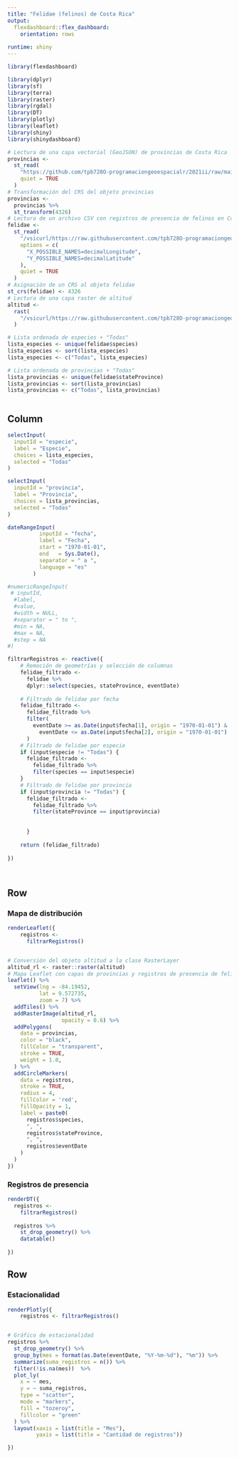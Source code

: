 ```yaml
---
title: "Felidae (felinos) de Costa Rica"
output: 
  flexdashboard::flex_dashboard:
    orientation: rows
    
runtime: shiny
---
```


```r
library(flexdashboard)
```

```r
library(dplyr)
library(sf)
library(terra)
library(raster)
library(rgdal)
library(DT)
library(plotly)
library(leaflet)
library(shiny)
library(shinydashboard)
```

```r
# Lectura de una capa vectorial (GeoJSON) de provincias de Costa Rica
provincias <-
  st_read(
    "https://github.com/tpb728O-programaciongeoespacialr/2021ii/raw/main/datos/ign/delimitacion-territorial-administrativa/provincias-simplificadas_100m.geojson",
    quiet = TRUE
  )
# Transformación del CRS del objeto provincias
provincias <-
  provincias %>%
  st_transform(4326)
# Lectura de un archivo CSV con registros de presencia de felinos en Costa Rica
felidae <-
  st_read(
    "/vsicurl/https://raw.githubusercontent.com/tpb728O-programaciongeoespacialr/2021ii/main/datos/gbif/felidae.csv",
    options = c(
      "X_POSSIBLE_NAMES=decimalLongitude",
      "Y_POSSIBLE_NAMES=decimalLatitude"
    ),
    quiet = TRUE
  )
# Asignación de un CRS al objeto felidae
st_crs(felidae) <- 4326
# Lectura de una capa raster de altitud
altitud <-
  rast(
    "/vsicurl/https://raw.githubusercontent.com/tpb728O-programaciongeoespacialr/2021ii/master/datos/worldclim/altitud.tif"
  )

# Lista ordenada de especies + "Todas"
lista_especies <- unique(felidae$species)
lista_especies <- sort(lista_especies)
lista_especies <- c("Todas", lista_especies)

# Lista ordenada de provincias + "Todas"
lista_provincias <- unique(felidae$stateProvince)
lista_provincias <- sort(lista_provincias)
lista_provincias <- c("Todas", lista_provincias)



```

Column {.sidebar}
-----------------------------------------------------------------------

```r
selectInput(
  inputId = "especie",
  label = "Especie",
  choices = lista_especies,
  selected = "Todas"
)

selectInput(
  inputId = "provincia",
  label = "Provincia",
  choices = lista_provincias,
  selected = "Todas"
)

dateRangeInput(
          inputId = "fecha",
          label = "Fecha",
          start = "1970-01-01",
          end   = Sys.Date(),
          separator = " a ",
          language = "es"
        )

#numericRangeInput(
 # inputId,
  #label,
  #value,
  #width = NULL,
  #separator = " to ",
  #min = NA,
  #max = NA,
  #step = NA
#)

filtrarRegistros <- reactive({
    # Remoción de geometrías y selección de columnas
    felidae_filtrado <-
      felidae %>%
      dplyr::select(species, stateProvince, eventDate)
    
    # Filtrado de felidae por fecha
    felidae_filtrado <-
      felidae_filtrado %>%
      filter(
        eventDate >= as.Date(input$fecha[1], origin = "1970-01-01") &
          eventDate <= as.Date(input$fecha[2], origin = "1970-01-01")
      )
    # Filtrado de felidae por especie
    if (input$especie != "Todas") {
      felidae_filtrado <-
        felidae_filtrado %>%
        filter(species == input$especie)
    }
    # Filtrado de felidae por provincia
    if (input$provincia != "Todas") {
      felidae_filtrado <-
        felidae_filtrado %>%
        filter(stateProvince == input$provincia)
    
    
      }
      
    return (felidae_filtrado)
    
})




```

Row
-----------------------------------------------------------------------

### Mapa de distribución

```r

renderLeaflet({
    registros <-
      filtrarRegistros() 


# Conversión del objeto altitud a la clase RasterLayer
altitud_rl <- raster::raster(altitud)
# Mapa Leaflet con capas de provincias y registros de presencia de felinos
leaflet() %>%
  setView(lng = -84.19452,
          lat = 9.572735,
          zoom = 7) %>%
  addTiles() %>%
  addRasterImage(altitud_rl,
                 opacity = 0.6) %>%
  addPolygons(
    data = provincias,
    color = "black",
    fillColor = "transparent",
    stroke = TRUE,
    weight = 1.0,
  ) %>%
  addCircleMarkers(
    data = registros,
    stroke = TRUE,
    radius = 4,
    fillColor = 'red',
    fillOpacity = 1,
    label = paste0(
      registros$species,
      ", ",
      registros$stateProvince,
      ", ",
      registros$eventDate
    )
  )
})
```

### Registros de presencia

```r
renderDT({
  registros <-
    filtrarRegistros()
  
  registros %>%
    st_drop_geometry() %>%
    datatable()
  
})
```

Row
-----------------------------------------------------------------------

### Estacionalidad

```r

renderPlotly({
    registros <- filtrarRegistros()


# Gráfico de estacionalidad
registros %>%
  st_drop_geometry() %>%
  group_by(mes = format(as.Date(eventDate, "%Y-%m-%d"), "%m")) %>%
  summarize(suma_registros = n()) %>%
  filter(!is.na(mes))  %>%
  plot_ly(
    x = ~ mes,
    y = ~ suma_registros,
    type = "scatter",
    mode = "markers",
    fill = "tozeroy",
    fillcolor = "green"
  ) %>%
  layout(xaxis = list(title = "Mes"),
         yaxis = list(title = "Cantidad de registros"))

})
```